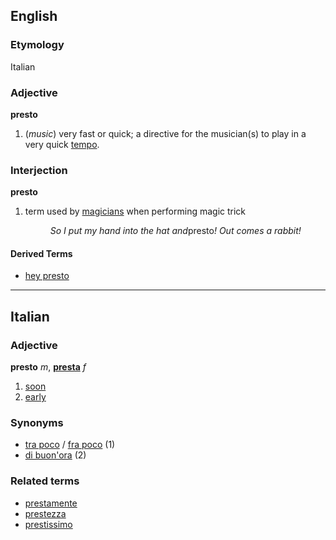 ==English==
===Etymology===
Italian

===Adjective===
'''presto'''

#(''music'') very fast or quick; a directive for the musician(s) to play in a very quick [[tempo]].

===Interjection===
'''presto'''

# term used by [[magician]]s when performing magic trick
#: ''So I put my hand into the hat and ''presto''!  Out comes a rabbit!''


====Derived Terms====
*[[hey presto]]

----

==Italian==
===Adjective===
'''presto''' ''m'', '''[[presta]]''' ''f''

# [[soon]]
# [[early]]

===Synonyms===
*[[tra poco]] / [[fra poco]] (1)
*[[di buon'ora]] (2)

===Related terms===
*[[prestamente]]
*[[prestezza]]
*[[prestissimo]]